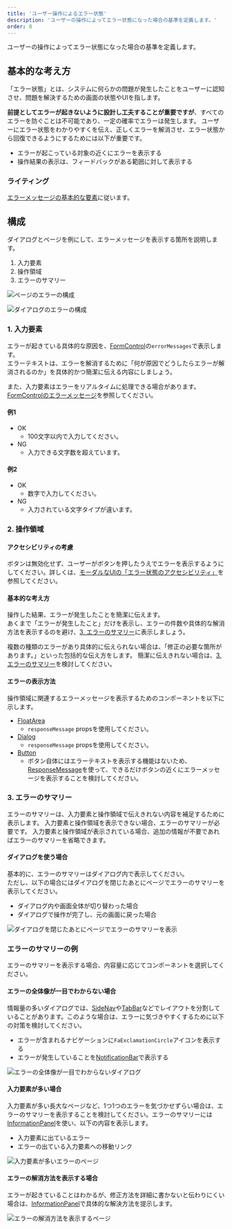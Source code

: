 ```yaml
---
title: 'ユーザー操作によるエラー状態'
description: 'ユーザーの操作によってエラー状態になった場合の基準を定義します。'
order: 8
---
```


ユーザーの操作によってエラー状態になった場合の基準を定義します。

## 基本的な考え方
「エラー状態」とは、システムに何らかの問題が発生したことをユーザーに認知させ、問題を解決するための画面の状態やUIを指します。

**前提としてエラーが起きないように設計し工夫することが重要ですが**、すべてのエラーを防ぐことは不可能であり、一定の確率でエラーは発生します。
ユーザーにエラー状態をわかりやすくを伝え、正しくエラーを解消させ、エラー状態から回復できるようにするためには以下が重要です。

- エラーが起こっている対象の近くにエラーを表示する
- 操作結果の表示は、フィードバックがある範囲に対して表示する

### ライティング
[エラーメッセージの基本的な要素](/products/contents/error-messages/#h2-2)に従います。


## 構成
ダイアログとページを例にして、エラーメッセージを表示する箇所を説明します。

1. 入力要素
2. 操作領域
3. エラーのサマリー

![ページのエラーの構成](./images/user-aciton-error_fullpage_structure.png)

![ダイアログのエラーの構成](./images/user-aciton-error_dialog_structure.png)

### 1. 入力要素
エラーが起きている具体的な原因を、[FormControl](/products/components/form-control/)の`errorMessages`で表示します。  
エラーテキストは、エラーを解消するために「何が原因でどうしたらエラーが解消されるのか」を具体的かつ簡潔に伝える内容にしましょう。

また、入力要素はエラーをリアルタイムに処理できる場合があります。[FormControlのエラーメッセージ](/products/components/form-control/#h4-4)を参照してください。

#### 例1
- OK
    - 100文字以内で入力してください。
- NG
    - 入力できる文字数を超えています。

#### 例2
- OK
    - 数字で入力してください。
- NG
    - 入力されている文字タイプが違います。


### 2. 操作領域

#### アクセシビリティの考慮
ボタンは無効化せず、ユーザーがボタンを押したうえでエラーを表示するようにしてください。詳しくは、[モーダルなUIの「エラー状態のアクセシビリティ」](/products/design-patterns/modal-ui/#h2-3)を参照してください。

#### 基本的な考え方
操作した結果、エラーが発生したことを簡潔に伝えます。  
あくまで「エラーが発生したこと」だけを表示し、エラーの件数や具体的な解消方法を表示するのを避け、[3. エラーのサマリー](#h3-3)に表示しましょう。

複数の種類のエラーがあり具体的に伝えられない場合は、「修正の必要な箇所があります。」といった包括的な伝え方をします。
簡潔に伝えきれない場合は、[3. エラーのサマリー](#h3-3)を検討してください。


#### エラーの表示方法
操作領域に関連するエラーメッセージを表示するためのコンポーネントを以下に示します。

- [FloatArea](/products/components/float-area/)
    - `responseMessage` propsを使用してください。
- [Dialog](/products/components/dialog/)
    - `responseMessage` propsを使用してください。
- [Button](/products/components/button/)
    - ボタン自体にはエラーテキストを表示する機能はないため、[ResponseMessage](/products/components/response-message/)を使って、できるだけボタンの近くにエラーメッセージを表示することを検討してください。

  
### 3. エラーのサマリー
エラーのサマリーは、入力要素と操作領域で伝えきれない内容を補足するために表示します。
入力要素と操作領域を表示できない場合、エラーのサマリーが必要です。
入力要素と操作領域が表示されている場合、追加の情報が不要であればエラーのサマリーを省略できます。

#### ダイアログを使う場合
基本的に、エラーのサマリーはダイアログ内で表示してください。   
ただし、以下の場合にはダイアログを閉じたあとにページでエラーのサマリーを表示してください。

- ダイアログ内や画面全体が切り替わった場合
- ダイアログで操作が完了し、元の画面に戻った場合

![ダイアログを閉じたあとにページでエラーのサマリーを表示](./images/user-aciton-error_after_dialog_close.png)


### エラーのサマリーの例
エラーのサマリーを表示する場合、内容量に応じてコンポーネントを選択してください。


#### エラーの全体像が一目でわからない場合
情報量の多いダイアログでは、[SideNav](/products/components/side-nav/)や[TabBar](/products/components/tab-bar/)などでレイアウトを分割していることがあります。このような場合は、エラーに気づきやすくするために以下の対策を検討してください。

- エラーが含まれるナビゲーションに`FaExclamationCircle`アイコンを表示する
- エラーが発生していることを[NotificationBar](/products/components/notification-bar/)で表示する

![エラーの全体像が一目でわからないダイアログ](./images/user-aciton-error_dialog_not_clear_error.png)

#### 入力要素が多い場合
入力要素が多い長大なページなど、1つ1つのエラーを気づかせずらい場合は、エラーのサマリーを表示することを検討してください。エラーのサマリーには[InformationPanel](/products/components/information-panel/)を使い、以下の内容を表示します。

- 入力要素に出ているエラー
- エラーの出ている入力要素への移動リンク

![入力要素が多いエラーのページ](./images/user-aciton-error_too_many_inputs.png)

#### エラーの解消方法を表示する場合
エラーが起きていることはわかるが、修正方法を詳細に書かないと伝わりにくい場合は、[InformationPanel](/products/components/information-panel/)で具体的な解決方法を提示します。

![エラーの解消方法を表示するページ](./images/user-aciton-error_error_resolution.png)